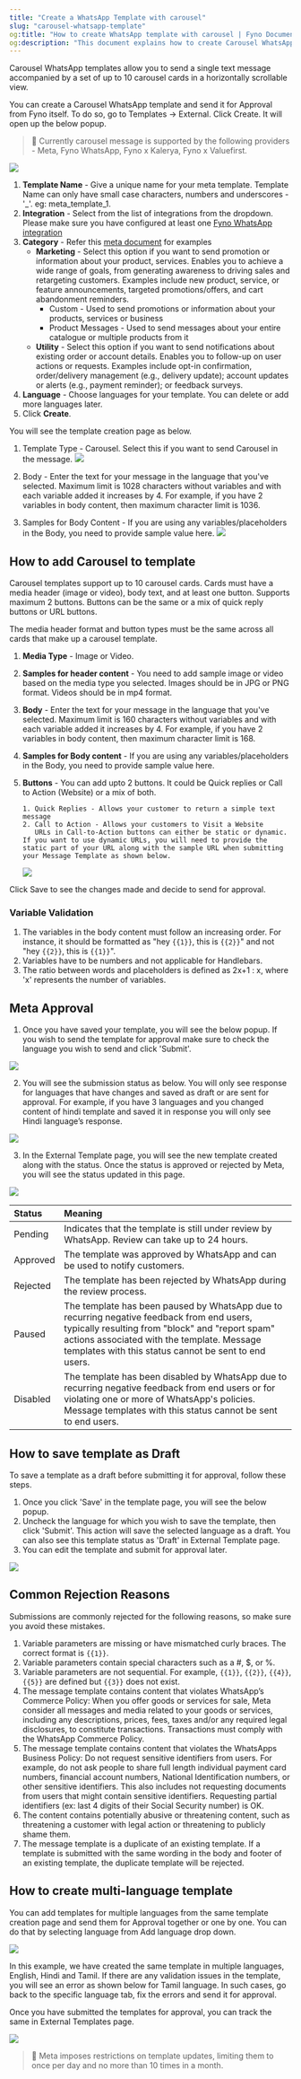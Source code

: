 ```yaml
---
title: "Create a WhatsApp Template with carousel"
slug: "carousel-whatsapp-template"
og:title: "How to create WhatsApp template with carousel | Fyno Documentation"
og:description: "This document explains how to create Carousel WhatsApp templates with up to 10 cards, submit them for approval, and common reasons for rejection."
---
```


Carousel WhatsApp templates allow you to send a single text message accompanied by a set of up to 10 carousel cards in a horizontally scrollable view.

You can create a Carousel WhatsApp template and send it for Approval from Fyno itself. To do so, go to Templates -> External. Click Create. It will open up the below popup.

> 📘 Currently carousel message is supported by the following providers - Meta, Fyno WhatsApp, Fyno x Kalerya, Fyno x Valuefirst.

![](/images/dc0f673-external_meta.png)

1. **Template Name** - Give a unique name for your meta template. Template Name can only have small case characters, numbers and underscores - '\_'. eg: meta_template_1.
2. **Integration** - Select from the list of integrations from the dropdown. Please make sure you have configured at least one [Fyno WhatsApp integration](./fyno-whatsapp)
3. **Category** - Refer this [meta document](https://developers.facebook.com/docs/whatsapp/updates-to-pricing/new-template-guidelines/) for examples
    - **Marketing** - Select this option if you want to send promotion or information about your product, services. Enables you to achieve a wide range of goals, from generating awareness to driving sales and retargeting customers. Examples include new product, service, or feature announcements, targeted promotions/offers, and cart abandonment reminders.
        - Custom - Used to send promotions or information about your products, services or business
        - Product Messages - Used to send messages about your entire catalogue or multiple products from it
    - **Utility** - Select this option if you want to send notifications about existing order or account details. Enables you to follow-up on user actions or requests. Examples include opt-in confirmation, order/delivery management (e.g., delivery update); account updates or alerts (e.g., payment reminder); or feedback surveys.
4. **Language** - Choose languages for your template. You can delete or add more languages later.
5. Click **Create**.

You will see the template creation page as below.

1. Template Type - Carousel. Select this if you want to send Carousel in the message.
   ![](/images/bbd23c7-carousel_wa_template.png)

2. Body - Enter the text for your message in the language that you've selected. Maximum limit is 1028 characters without variables and with each variable added it increases by 4. For example, if you have 2 variables in body content, then maximum character limit is 1036.
3. Samples for Body Content - If you are using any variables/placeholders in the Body, you need to provide sample value here.
   ![](/images/cad7b53-carousel_wa_body.png)

## How to add Carousel to template

Carousel templates support up to 10 carousel cards. Cards must have a media header (image or video), body text, and at least one button. Supports maximum 2 buttons. Buttons can be the same or a mix of quick reply buttons or URL buttons.

The media header format and button types must be the same across all cards that make up a carousel template.

1.  **Media Type** - Image or Video.
2.  **Samples for header content** - You need to add sample image or video based on the media type you selected. Images should be in JPG or PNG format. Videos should be in mp4 format.
3.  **Body** - Enter the text for your message in the language that you've selected. Maximum limit is 160 characters without variables and with each variable added it increases by 4. For example, if you have 2 variables in body content, then maximum character limit is 168.
4.  **Samples for Body content** - If you are using any variables/placeholders in the Body, you need to provide sample value here.
5.  **Buttons** - You can add upto 2 buttons. It could be Quick replies or Call to Action (Website) or a mix of both.

        1. Quick Replies - Allows your customer to return a simple text message
        2. Call to Action - Allows your customers to Visit a Website
           URLs in Call-to-Action buttons can either be static or dynamic. If you want to use dynamic URLs, you will need to provide the static part of your URL along with the sample URL when submitting your Message Template as shown below.

    ![](/images/68a9a91-carousel_dynamic_url.png)

Click Save to see the changes made and decide to send for approval.

### Variable Validation

1. The variables in the body content must follow an increasing order. For instance, it should be formatted as "hey `{{1}}`, this is `{{2}}`" and not "hey `{{2}}`, this is `{{1}}`".
2. Variables have to be numbers and not applicable for Handlebars.
3. The ratio between words and placeholders is defined as 2x+1 : x, where 'x' represents the number of variables.

## Meta Approval

1. Once you have saved your template, you will see the below popup. If you wish to send the template for approval make sure to check the language you wish to send and click 'Submit'.

![](/images/68ebe60-image.png)

2. You will see the submission status as below. You will only see response for languages that have changes and saved as draft or are sent for approval. For example, if you have 3 languages and you changed content of hindi template and saved it in response you will only see Hindi language’s response.

![](/images/768be36-meta_approval_response.png)

3. In the External Template page, you will see the new template created along with the status. Once the status is approved or rejected by Meta, you will see the status updated in this page.

![](/images/17854a8-meta_status.png)

| Status   | Meaning                                                                                                                                                                                                                                              |
| :------- | :--------------------------------------------------------------------------------------------------------------------------------------------------------------------------------------------------------------------------------------------------- |
| Pending  | Indicates that the template is still under review by WhatsApp. Review can take up to 24 hours.                                                                                                                                                       |
| Approved | The template was approved by WhatsApp and can be used to notify customers.                                                                                                                                                                           |
| Rejected | The template has been rejected by WhatsApp during the review process.                                                                                                                                                                                |
| Paused   | The template has been paused by WhatsApp due to recurring negative feedback from end users, typically resulting from "block" and "report spam" actions associated with the template. Message templates with this status cannot be sent to end users. |
| Disabled | The template has been disabled by WhatsApp due to recurring negative feedback from end users or for violating one or more of WhatsApp's policies. Message templates with this status cannot be sent to end users.                                    |

## How to save template as Draft

To save a template as a draft before submitting it for approval, follow these steps.

1. Once you click 'Save' in the template page, you will see the below popup.
2. Uncheck the language for which you wish to save the template, then click 'Submit'. This action will save the selected language as a draft. You can also see this template status as 'Draft' in External Template page.
3. You can edit the template and submit for approval later.

![](/images/09251fe-image.png)

## Common Rejection Reasons

Submissions are commonly rejected for the following reasons, so make sure you avoid these mistakes.

1. Variable parameters are missing or have mismatched curly braces. The correct format is `{{1}}`.
2. Variable parameters contain special characters such as a #, $, or %.
3. Variable parameters are not sequential. For example, `{{1}}`, `{{2}}`, `{{4}}`, `{{5}}` are defined but `{{3}}` does not exist.
4. The message template contains content that violates WhatsApp’s Commerce Policy: When you offer goods or services for sale, Meta consider all messages and media related to your goods or services, including any descriptions, prices, fees, taxes and/or any required legal disclosures, to constitute transactions. Transactions must comply with the WhatsApp Commerce Policy.
5. The message template contains content that violates the WhatsApps Business Policy: Do not request sensitive identifiers from users. For example, do not ask people to share full length individual payment card numbers, financial account numbers, National Identification numbers, or other sensitive identifiers. This also includes not requesting documents from users that might contain sensitive identifiers. Requesting partial identifiers (ex: last 4 digits of their Social Security number) is OK.
6. The content contains potentially abusive or threatening content, such as threatening a customer with legal action or threatening to publicly shame them.
7. The message template is a duplicate of an existing template. If a template is submitted with the same wording in the body and footer of an existing template, the duplicate template will be rejected.

## How to create multi-language template

You can add templates for multiple languages from the same template creation page and send them for Approval together or one by one. You can do that by selecting language from Add language drop down.

![](/images/e24a8cd-meta_multi_lang.png)

In this example, we have created the same template in multiple languages, English, Hindi and Tamil. If there are any validation issues in the template, you will see an error as shown below for Tamil language. In such cases, go back to the specific language tab, fix the errors and send it for approval.

Once you have submitted the templates for approval, you can track the same in External Templates page.

![](/images/cd528bf-image.png)

> 🚧 Meta imposes restrictions on template updates, limiting them to once per day and no more than 10 times in a month.
